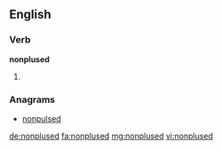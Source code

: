 ==English==

===Verb===
'''nonplused'''

# {{past of|nonplus}}

===Anagrams===
* [[nonpulsed#English|nonpulsed]]

[[de:nonplused]]
[[fa:nonplused]]
[[mg:nonplused]]
[[vi:nonplused]]